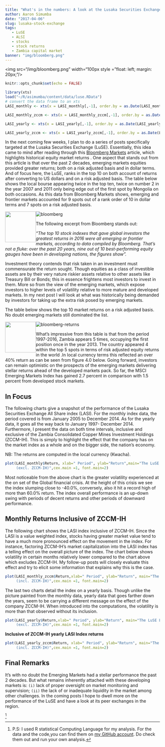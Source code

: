 ```yaml
---
title: "What's in the numbers: A look at the Lusaka Securities Exchange"
author: Aaron Simumba
date: "2017-04-06"
slug: lusaka-stock-exchange
tags:
   - LuSE
   - ALSI
   - stocks
   - stock returns
   - Zambia capital market
banner: "img/bloomberg.png"
---
```

<img src="/img/bloomberg.png" width="100px style = "float: left; margin: 20px;"/>
```r
knitr::opts_chunk$set(echo = FALSE)
```

```r
library(xts)
load("~/R/asimumba/content/data/luse.RData")
# convert the data frame to an xts
LASI_monthly <- xts(x = LASI_monthly[,-1], order.by = as.Date(LASI_monthly[,1]))

LASI_monthly_zccm <- xts(x = LASI_monthly_zccm[,-1], order.by = as.Date(LASI_monthly_zccm[,1]))

LASI_yearly <- xts(x = LASI_yearly[,-1], order.by = as.Date(LASI_yearly[,1]))

LASI_yearly_zccm <- xts(x = LASI_yearly_zccm[,-1], order.by = as.Date(LASI_yearly_zccm[,1]))
```


In the next coming few weeks, I plan to do a series of posts specifically targeted at the Lusaka Securities Exchange (LuSE). Essentially, this idea came to mind after reading through this [Bloomberg Markets](https://www.bloomberg.com/news/articles/2017-01-10/history-shows-world-s-best-stock-gains-arise-in-emerging-markets) article, which highlights historical equity market returns . One aspect that stands out from this article is that over the past 2 decades, emerging markets equities provided greater returns; both on a risk adjusted basis and in dollar terms.
And of focus here, the LuSE, ranks in the top 10 on both account of returns after converting to US dollars and on a risk adjusted basis. The table below shows the local bourse appearing twice in the top ten, twice  on number 2 in the year 2007 and 2011 only being edge out of the first spot by Mongolia on both occasions.
As this data from Bloomberg Markets  shows, emerging and frontier markets accounted for 9 spots out of a rank order of 10 in dollar terms and 7 spots on a risk adjusted basis.

<img src="/img/bloomberg.png" width="100px" style = "float: left; margin: 0px;"/>
![bloomberg](/img/bloomberg.png)



The following excerpt from Bloomberg stands out:


_“The top 10 stock indexes that gave global investors the greatest returns in 2016 were all emerging or frontier markets, according to data compiled by Bloomberg. That’s not a fluke: over the past 20 years, nine out of 10 best-performing equity gauges have been in developing nations, the figures show”._


Investment theory contends that risk taken in an investment must commensurate the return sought. Though equities as a class of investible assets are by their very nature riskier assets relative to other assets like Treasury Bill or Bonds; this in essence frightens most investors to invest in them. More so from the view of the emerging markets, which expose investors to higher levels of volatility relative to more mature and developed markets. In my next post I will look at what was historically being  demanded by investors for taking up the extra risk posed by emerging markets.

The table below shows the top 10 market returns on a risk adjusted basis. No doubt emerging markets still dominated the list.

<img src="/img/bloomberg-returns.png" width="100px" style = "float: left; margin: 0px;"/>
![bloomberg-returns](/img/bloomberg-returns.png)

What’s impressive from this table is that from the period 1997-2016, Zambia appears 5 times, occupying the first position once in the year 2013. The country appeared 4 within the top 5 spots in terms of risk adjusted equity returns in the world .In local currency terms this reflected an over 40% return as can be seen from figure 4.0 below. Going forward, investors can remain optimistic on the prospects of the emerging markets delivering stellar returns ahead of the developed markets pack. So far, the MSCI Emerging Markets Index has gained 2.7 percent in comparison with 1.5 percent from developed stock markets.

## In Focus

The following charts give a snapshot of the performance of the Lusaka Securities  Exchange All Share index (LASI). For the monthly index data, the period covered is from January 2005 to December 2014. As for the yearly data, it goes all the way back to January 1997- December 2014. Furthermore, I present the data on both time intervals, inclusive and exclusive of the Zambia Consolidated Copper Mines Investment Holdings (ZCCM-IH). This is simply to highlight the effect that the company has on the market index as a whole and on the bigger side, the nation's economy.

NB: The returns are computed in the local currency (Kwacha).

```r
plot(LASI_monthly$Return, xlab=" Period", ylab="Return",main="The LuSE LASI Monthly Returns For the Period 2005-2014
     (excl. ZCCM-IH)",cex.main =1, font.main=2)
```


Most noticeable from the above chart is the greater volatility experienced at the on set of the Global financial crisis. At the height of this crisis we see the index slumping close to -40.0%, conversely, also it hit a record high of more than 60.0% return. The index overall performance is an up-down swing with periods of decent returns and other periods of downward performance.

## Monthly Returns Inclusive of ZCCM-IH


The following chart shows the LASI index inclusive of  ZCCM-IH. Since the LASI is a value weighted index, stocks having greater market value tend to have a much more pronounced effect on the movement in the index. For instance, factoring ZCCM-IH’s market capitalization into the LASI index has a telling effect on the overall picture of the index. The chart below shows volatility in certain months relatively lower compared to the chart above which excludes ZCCM-IH. My follow-up posts will closely evaluate this effect and try to elicit some information that explains why this is the case.

```r
plot(LASI_monthly_zccm$Return,xlab=" Period", ylab="Return", main="The LuSE LASI Monthly Returns For the Period 2005-2014 
     (incl. ZCCM-IH)",cex.main =1, font.main=2)
```

The last two charts detail the index on a yearly basis. Though unlike the picture painted from the monthly data, yearly data that goes farther down the years, seem to be carrying a different message on the effect of the company ZCCM-IH. When introduced into the computations, the volatility is more than that observed without its inclusion.

```r
plot(LASI_yearly$Return,xlab=" Period", ylab="Return", main="The LuSE LASI yearly Returns For the Period 1997-2014 
     (excl. ZCCM-IH)",cex.main =1, font.main=2)
```

__Inclusive of ZCCM-IH yearly LASI Index returns__
```r
plot(LASI_yearly_zccm$Return, xlab=" Period", ylab="Return", main="The LuSE LASI yearly Returns For the Period 1997-2014 
     (incl. ZCCM-IH)",cex.main =1, font.main=2)
```

## Final Remarks
It’s with no doubt the Emerging Markets had a stellar performance the past 2 decades. But what remains inherently  attached with these developing markets is: `(i)` lack of proper oversight on market monitoring and supervision; `(ii)` the lack of or inadequate liquidity in the market among other challenges.
In the coming posts I hope to dwell more on the performance of the LuSE and have a look at its peer exchanges in the region.


^[P.S: I used R statistical Computing Language for my analysis. For the data and the code,you can find them on [my GitHub account](https://github.com/ASimumba/LuSE_Data). Do check them out and run your own analysis.]
